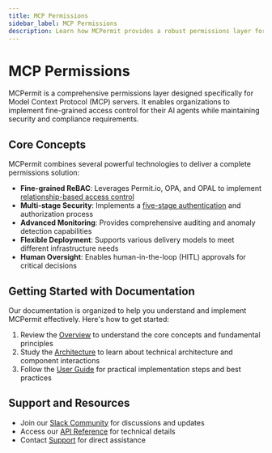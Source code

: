 ```yaml
---
title: MCP Permissions
sidebar_label: MCP Permissions
description: Learn how MCPermit provides a robust permissions layer for Model Context Protocol (MCP) servers, ensuring secure and controlled access for AI agents
---
```


# MCP Permissions

MCPermit is a comprehensive permissions layer designed specifically for Model Context Protocol (MCP) servers. It enables organizations to implement fine-grained access control for their AI agents while maintaining security and compliance requirements.

## Core Concepts

MCPermit combines several powerful technologies to deliver a complete permissions solution:

- **Fine-grained ReBAC**: Leverages Permit.io, OPA, and OPAL to implement [relationship-based access control](https://www.permit.io/blog/what-is-rebac)
- **Multi-stage Security**: Implements a [five-stage authentication](/ai-security/mcp-permissions/architecture/#five-stages-of-access-control) and authorization process
- **Advanced Monitoring**: Provides comprehensive auditing and anomaly detection capabilities
- **Flexible Deployment**: Supports various delivery models to meet different infrastructure needs
- **Human Oversight**: Enables human-in-the-loop (HITL) approvals for critical decisions

## Getting Started with Documentation

Our documentation is organized to help you understand and implement MCPermit effectively. Here's how to get started:

1. Review the [Overview](/ai-security/mcp-permissions/overview/) to understand the core concepts and fundamental principles
2. Study the [Architecture](/ai-security/mcp-permissions/architecture/) to learn about technical architecture and component interactions
3. Follow the [User Guide](/ai-security/mcp-permissions/guide/) for practical implementation steps and best practices

## Support and Resources

- Join our [Slack Community](https://permit-io.slack.com/join/shared_invite/zt-nz6yjgnp-RlP9rtOPwO0n0aH_vLbmBQ#/shared-invite/email) for discussions and updates
- Access our [API Reference](https://api.permit.io/v2/redoc) for technical details
- Contact [Support](mailto:support@permit.io) for direct assistance 